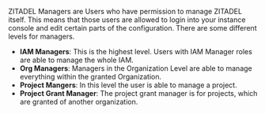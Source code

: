 ZITADEL Managers are Users who have permission to manage ZITADEL itself. This means that those users are allowed to login into your instance console and edit certain parts of the configuration.
There are some different levels for managers.

- **IAM Managers**: This is the highest level. Users with IAM Manager roles are able to manage the whole IAM.
- **Org Managers**: Managers in the Organization Level are able to manage everything within the granted Organization.
- **Project Mangers**: In this level the user is able to manage a project.
- **Project Grant Manager**: The project grant manager is for projects, which are granted of another organization.
